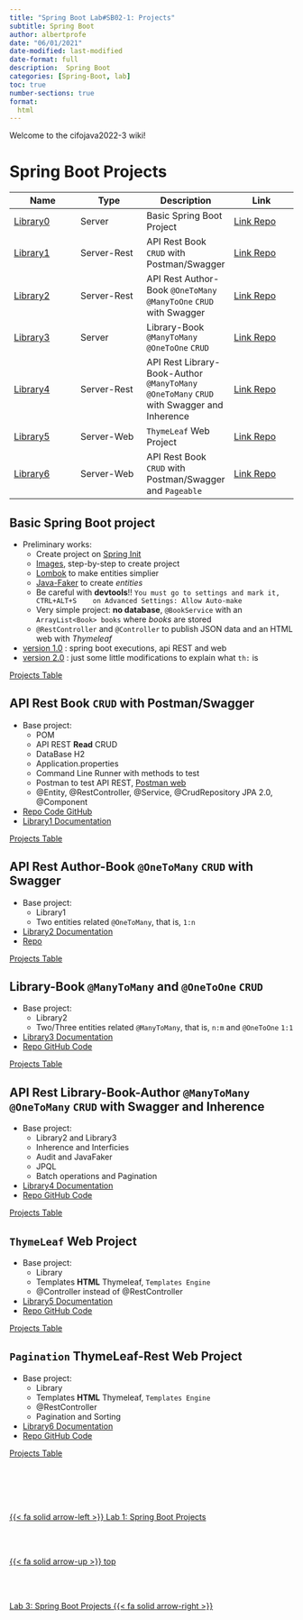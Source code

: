 ```yaml
---
title: "Spring Boot Lab#SB02-1: Projects"
subtitle: Spring Boot
author: albertprofe
date: "06/01/2021"
date-modified: last-modified
date-format: full
description:  Spring Boot
categories: [Spring-Boot, lab]
toc: true
number-sections: true
format:
  html
---
```


Welcome to the cifojava2022-3 wiki!

# Spring Boot Projects


::: {.column-page-right}

| Name | Type | Description | Link |
| ------------- | ------------- | ------------- | -------------
|  [Library0](#basic-spring-boot-project)  | Server | Basic Spring Boot Project | [Link Repo](https://github.com/AlbertProfe/cifojava2022-3/wiki#0-basic-spring-boot-project) |
|  [Library1](#api-rest-book-crud-with-postmanswagger)  | Server-Rest | API Rest Book `CRUD` with Postman/Swagger| [Link Repo](https://github.com/AlbertProfe/cifojava2022-3/wiki/Library1:-API-Rest-Book-CRUD-with-Postman-Swagger) |
|  [Library2](#api-rest-author-book-onetomany-crud-with-swagger)  | Server-Rest | API Rest Author-Book `@OneToMany` `@ManyToOne` `CRUD` with Swagger  | [Link Repo](https://github.com/AlbertProfe/cifojava2022-3/wiki/Library2:-API-Rest-Author-Book-@OneToMany-CRUD-with-Swagger) |
|  [Library3](#library-book-manytomany-and-onetoone-crud)  | Server | Library-Book `@ManyToMany` `@OneToOne` `CRUD` | [Link Repo](https://github.com/AlbertProfe/cifojava2022-3/wiki/Library3:-API-Rest-Library-Book-@ManyToMany-@OneToOne-CRUD-with-Swagger) |
|  [Library4](#api-rest-library-book-author-manytomany-onetomany-crud-with-swagger-and-inherence)  | Server-Rest | API Rest Library-Book-Author `@ManyToMany` `@OneToMany` `CRUD` with Swagger and Inherence | [Link Repo]() |
|  [Library5](#thymeleaf-web-project)  | Server-Web | `ThymeLeaf` Web Project | [Link Repo](https://github.com/AlbertProfe/cifojava2022-3/tree/master/library5) |
|  [Library6](#pagination-thymeleaf-rest-web-project)  | Server-Web |  API Rest Book `CRUD` with Postman/Swagger and `Pageable` | [Link Repo](https://github.com/AlbertProfe/cifojava2022-3/tree/90d819e54ebbd95d85243ef74040638798bb1b62/library6) |

:::

## Basic Spring Boot project

* Preliminary works:
  * Create project on [Spring Init](https://start.spring.io/)
  * [Images](https://drive.google.com/drive/folders/1H054CjFFY5EIHlBP7T08s2HilS8RnnHR?usp=sharing), step-by-step to create project
  * [Lombok](https://projectlombok.org/) to make entities simplier
  * [Java-Faker](https://github.com/DiUS/java-faker) to create _entities_
  * Be careful with **devtools**!!
    `You must go to settings and mark it, CTRL+ALT+S
     on Advanced Settings: Allow Auto-make`
  * Very simple project: **no database**, `@BookService` with an `ArrayList<Book> books` where _books_ are stored
  * `@RestController` and `@Controller` to publish JSON data and an HTML web with _Thymeleaf_

* [version 1.0](https://github.com/AlbertProfe/cifojava2022-3/tree/d9af131064c4c47ef9797c09e53cbc6b48023746) : spring boot executions, api REST and web
* [version 2.0](https://github.com/AlbertProfe/cifojava2022-3/tree/33ab432930f3cb8f9aa66a4d6335b90eaea82e31) : just some little modifications to explain what `th:` is

[Projects Table](#spring-boot-projects)

## API Rest Book `CRUD` with Postman/Swagger


* Base project:
  * POM
  * API REST **Read** CRUD
  * DataBase H2
  * Application.properties
  * Command Line Runner with methods to test
  * Postman to test API REST, [Postman web](https://www.postman.com/)
  * @Entity, @RestController, @Service, @CrudRepository JPA 2.0, @Component


- [Repo Code GitHub](https://github.com/AlbertProfe/cifojava2022-3/tree/master/library1){.external} 
- [Library1 Documentation](https://github.com/AlbertProfe/cifojava2022-3/wiki/Library1:-API-Rest-Book-CRUD-with-Postman-Swagger){.external} 


[Projects Table](#spring-boot-projects)

## API Rest Author-Book `@OneToMany` `CRUD` with Swagger


* Base project:
  * Library1
  * Two entities related `@OneToMany`, that is, `1:n`

- [Library2 Documentation](https://github.com/AlbertProfe/cifojava2022-3/wiki/Library2:-API-Rest-Author-Book-@OneToMany-CRUD-with-Swagger){.external} 
- [Repo](https://github.com/AlbertProfe/cifojava2022-3/tree/master/library2){.external} 

[Projects Table](#spring-boot-projects)

## Library-Book `@ManyToMany` and `@OneToOne` `CRUD`


* Base project:
  * Library2
  * Two/Three entities related `@ManyToMany`, that is, `n:m` and `@OneToOne` `1:1`

- [Library3 Documentation](https://github.com/AlbertProfe/cifojava2022-3/wiki/Library3:-API-Rest-Library-Book-@ManyToMany-@OneToOne-CRUD-with-Swagger){.external} 
- [Repo GitHub Code](https://github.com/AlbertProfe/cifojava2022-3/tree/master/library3){.external} 

[Projects Table](#spring-boot-projects)

## API Rest Library-Book-Author `@ManyToMany` `@OneToMany` `CRUD` with Swagger and Inherence


* Base project:
  * Library2 and Library3
  * Inherence and Interficies
  * Audit and JavaFaker
  * JPQL  
  * Batch operations and Pagination

 - [Library4 Documentation](https://github.com/AlbertProfe/cifojava2022-3/wiki/Library4:-API-Rest-Library-Book-Author-@ManyToMany-@OneToMany-CRUD-with-Swagger-and-Inherence){.external} 
- [Repo GitHub Code](https://github.com/AlbertProfe/cifojava2022-3/tree/master/library3){.external}  

[Projects Table](#spring-boot-projects)

## `ThymeLeaf` Web Project

* Base project:
  * Library
  * Templates **HTML** Thymeleaf, `Templates Engine`
  * @Controller instead of @RestController

 - [Library5 Documentation](https://github.com/AlbertProfe/cifojava2022-3/wiki/Library5:-ThymeLeaf-Web-Project){.external} 
- [Repo GitHub Code](https://github.com/AlbertProfe/cifojava2022-3/tree/master/library3){.external} 

[Projects Table](#spring-boot-projects)

## `Pagination` ThymeLeaf-Rest Web Project

* Base project:
  * Library
  * Templates **HTML** Thymeleaf, `Templates Engine`
  * @RestController
  * Pagination and Sorting

 - [Library6 Documentation](https://github.com/AlbertProfe/cifojava2022-3/wiki/Library6:-API-Rest-Book-CRUD-with-Postman-Swagger-and-Pageable){.external} 
- [Repo GitHub Code](https://github.com/AlbertProfe/cifojava2022-3/tree/master/library3){.external} 

[Projects Table](#spring-boot-projects)




<!--- navLinks -->
<br><br>
<div class=row>
<br>
<div class='column left previous'>
<br>
[{{< fa solid arrow-left >}} Lab 1: Spring Boot Projects](/springboot/sblab1.qmd)
<br>
</div>
<br>
<div class='column center'>
<br>
[{{< fa solid arrow-up >}} top](#top)
<br>
</div>
<br>
<div class='column right next'>
<br>
[Lab 3: Spring Boot Projects  {{< fa solid arrow-right >}}](/springboot/sblab3.qmd)
<br>
</div>
<br>
</div>
